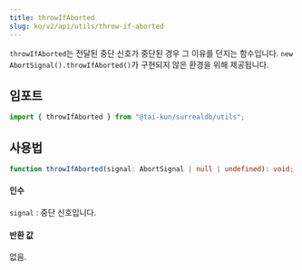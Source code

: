 ```yaml
---
title: throwIfAborted
slug: ko/v2/api/utils/throw-if-aborted
---
```


`throwIfAborted`는 전달된 중단 신호가 중단된 경우 그 이유를 던지는 함수입니다. `new AbortSignal().throwIfAborted()`가 구현되지 않은 환경을 위해 제공됩니다.

## 임포트

```ts
import { throwIfAborted } from "@tai-kun/surrealdb/utils";
```

## 사용법

```ts
function throwIfAborted(signal: AbortSignal | null | undefined): void;
```

#### 인수

`signal`
:   중단 신호입니다.

#### 반환 값

없음.
